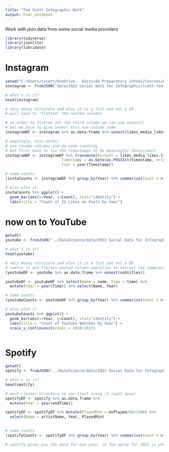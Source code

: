 ```yaml
---
title: "Ted Scott Infographic Work"
output: html_notebook
---
```


Work with json data from some social media providers

```r
library(tidyverse)
library(jsonlite)
library(lubridate)
```

# Instagram

```r
setwd("C:/Users/tscott/OneDrive - Eastside Preparatory School/Courses/DataScience/")
instagram <- fromJSON("data/2022 Social Data for Infographic/scott.ted_20220822_instagram/likes/liked_posts.json")

# what's in it?
head(instagram)

# very messy structure and also it is a list and not a DF
# will need to "flatten" the nested columns

# in order to flatten out the third column we can use unnest()
# but we have to give unnest this new column name
instagramDF <- instagram %>% as.data.frame %>% unnest(likes_media_likes.string_list_data)

# amazingly, this works!
# can rename columns and do some counting
# but first have to fix the timestamps to be meaningful dates/years
instagramDF <- instagramDF %>% transmute(Account = likes_media_likes.title,
                         Timestamp = as.Date(as.POSIXct(timestamp, origin = "1970-01-01")),
                         Year = year(Timestamp))

# some counts
(instaCounts <- instagramDF %>% group_by(Year) %>% summarise(Count = n()))

# also plot it
instaCounts %>% ggplot() + 
  geom_bar(aes(x=Year, y=Count), stat="identity") +
  labs(title = "Count of IG Likes on Posts by Year")

```

# now on to YouTube

```r
getwd()
youtube <- fromJSON("../DataScience/data/2022 Social Data for Infographic/YouTube_Takeout_20220822/YouTube and YouTube Music/history/watch-history.json")

# what's in it?
head(youtube)

# very messy structure and also it is a list and not a DF
# coerce it and flatten nested column subtitles to extract the name/account
(youtubeDF <- youtube %>% as.data.frame %>% unnest(subtitles))

youtubeDF <- youtubeDF %>% select(Name = name, Time = time) %>%
  mutate(Year = year(Time)) %>% select(Name, Year)

# some counts
(youtubeCounts <- youtubeDF %>% group_by(Year) %>% summarise(Count = n()))

# also plot it
youtubeCounts %>% ggplot() + 
  geom_bar(aes(x=Year, y=Count), stat="identity") +
  labs(title = "Count of YouTube Watches by Year") +
  scale_x_continuous(breaks = 2010:2022)



```

# Spotify

```r
getwd()
spotify <- fromJSON("../DataScience/data/2022 Social Data for Infographic/MySpotifyData/StreamingHistory0.json")

# what's in it?
head(spotify)

# much cleaner structure so can start using it right away!
spotifyDF <- spotify %>% as.data.frame %>% 
  mutate(Year = year(endTime))

spotifyDF <- spotifyDF %>% mutate(PlayedMin = msPlayed/60/1000) %>%
  select(Name = artistName, Year, PlayedMin)
  

# some counts
(spotifyCounts <- spotifyDF %>% group_by(Year) %>% summarise(Count = n(), sum(PlayedMin)))

# spotify gives you the data for one year, so the value for 2021 is under counting (value in dec 2021 was 11,286)



```


